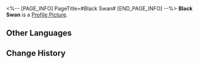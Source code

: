 <%-- [PAGE_INFO]
PageTitle=#Black Swan#
[END_PAGE_INFO] --%>
{{Stub|Location information}}
{{Item Infobox
|id          = 223001
|image       = Dreamscape Pass Sticker Black Swan.png
|type        = Dreamscape Pass Sticker
|type2       = The Reverie Stickers
|invCategory = 
|rarity      = 4
|effect      = Digital stickers that can be used to decorate the pages of the Dreamtour Handbook. They come in many different styles.
|description = 
|source1     = [[After everything has concluded, return to where you were saved by the Memokeeper]]
}}
{{Description|Dreams are memories that have yet to occur, and memories are dreams woven when awake.}}
'''Black Swan''' is a [[Profile Picture]].

==Other Languages==
{{Other Languages
|en   = Black Swan
|zhs  = 黑天鹅
|zht  = 黑天鵝
|ja   = ブラックスワン
|ko   = 블랙 스완
|es   = Cisne Negro
|fr   = Cygne noir
|ru   = Чёрный Лебедь
|th   = Black Swan
|vi   = Black Swan
|de   = Schwarzer Schwan
|id   = Black Swan
|pt   = Cisne Negro
}}

==Change History==
{{Change History|2.0}}